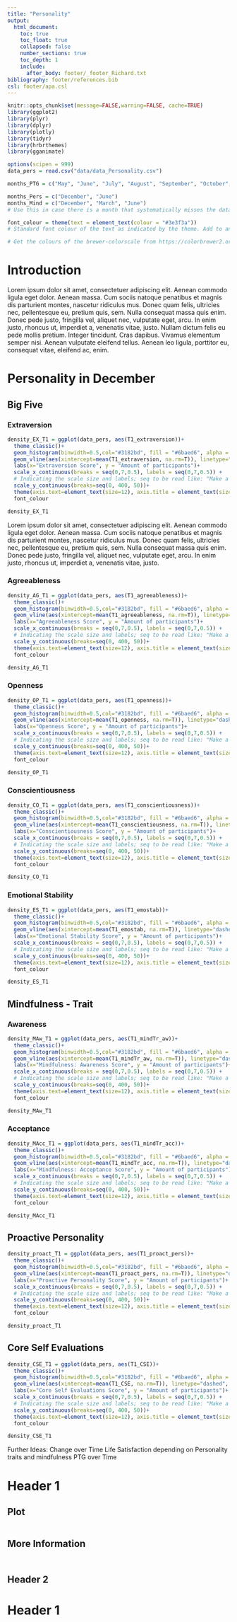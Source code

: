 ```yaml
---
title: "Personality"
output:
  html_document:
    toc: true
    toc_float: true
    collapsed: false
    number_sections: true
    toc_depth: 1
    include:
      after_body: footer/_footer_Richard.txt
bibliography: footer/references.bib
csl: footer/apa.csl
---
```

<style type="text/css">
  a {
    color: #3182bd;
    background-color: transparent;
    text-decoration: none;
  }
</style>


```r
knitr::opts_chunk$set(message=FALSE,warning=FALSE, cache=TRUE)
library(ggplot2)
library(plyr)
library(dplyr)
library(plotly)
library(tidyr)
library(hrbrthemes)
library(gganimate)

options(scipen = 999)
data_pers = read.csv("data/data_Personality.csv")

months_PTG = c("May", "June", "July", "August", "September", "October", "November", "December")

months_Pers = c("December", "June")
months_Mind = c("December", "March", "June")
# Use this in case there is a month that systematically misses the data needed

font_colour = theme(text = element_text(colour = "#3e3f3a")) 
# Standard font colour of the text as indicated by the theme. Add to any gg plot to make all text in it the same colour as the "normal" body-text. MAY OVERRIDE POTENTIAL INTENDED FONTCOLOURS IN INDIVIDUAL PLOTS 

# Get the colours of the brewer-colorscale from https://colorbrewer2.org/#type=sequential&scheme=Blues&n=5

```


# Introduction  
Lorem ipsum dolor sit amet, consectetuer adipiscing elit. Aenean commodo ligula eget dolor. Aenean massa. Cum sociis natoque penatibus et magnis dis parturient montes, nascetur ridiculus mus. Donec quam felis, ultricies nec, pellentesque eu, pretium quis, sem. Nulla consequat massa quis enim. Donec pede justo, fringilla vel, aliquet nec, vulputate eget, arcu. In enim justo, rhoncus ut, imperdiet a, venenatis vitae, justo. Nullam dictum felis eu pede mollis pretium. Integer tincidunt. Cras dapibus. Vivamus elementum semper nisi. Aenean vulputate eleifend tellus. Aenean leo ligula, porttitor eu, consequat vitae, eleifend ac, enim.

# Personality in December 

## Big Five {.tabset .tabset-fade}

### Extraversion {-}

```r

density_EX_T1 = ggplot(data_pers, aes(T1_extraversion))+
  theme_classic()+
  geom_histogram(binwidth=0.5,col="#3182bd", fill = "#6baed6", alpha = .4)+
  geom_vline(aes(xintercept=mean(T1_extraversion, na.rm=T)), linetype="dashed", size= 0.5)+ #Line representing the mean
  labs(x="Extraversion Score", y = "Amount of participants")+
  scale_x_continuous(breaks = seq(0,7,0.5), labels = seq(0,7,0.5)) +
  # Indicating the scale size and labels; seq to be read like: "Make a sequence from 0 to 100, going in steps of 10
  scale_y_continuous(breaks=seq(0, 400, 50))+
  theme(axis.text=element_text(size=12), axis.title = element_text(size = 14)) +
  font_colour

density_EX_T1
```

Lorem ipsum dolor sit amet, consectetuer adipiscing elit. Aenean commodo ligula eget dolor. Aenean massa. Cum sociis natoque penatibus et magnis dis parturient montes, nascetur ridiculus mus. Donec quam felis, ultricies nec, pellentesque eu, pretium quis, sem. Nulla consequat massa quis enim. Donec pede justo, fringilla vel, aliquet nec, vulputate eget, arcu. In enim justo, rhoncus ut, imperdiet a, venenatis vitae, justo.  

### Agreeableness {-}
```r

density_AG_T1 = ggplot(data_pers, aes(T1_agreeableness))+
  theme_classic()+
  geom_histogram(binwidth=0.5,col="#3182bd", fill = "#6baed6", alpha = .4)+
  geom_vline(aes(xintercept=mean(T1_agreeableness, na.rm=T)), linetype="dashed", size= 0.5)+ #Line representing the mean
  labs(x="Agreeableness Score", y = "Amount of participants")+
  scale_x_continuous(breaks = seq(0,7,0.5), labels = seq(0,7,0.5)) +
  # Indicating the scale size and labels; seq to be read like: "Make a sequence from 0 to 100, going in steps of 10
  scale_y_continuous(breaks=seq(0, 400, 50))+
  theme(axis.text=element_text(size=12), axis.title = element_text(size = 14)) +
  font_colour

density_AG_T1
```

### Openness {-}

```r

density_OP_T1 = ggplot(data_pers, aes(T1_openness))+
  theme_classic()+
  geom_histogram(binwidth=0.5,col="#3182bd", fill = "#6baed6", alpha = .4)+
  geom_vline(aes(xintercept=mean(T1_openness, na.rm=T)), linetype="dashed", size= 0.5)+ #Line representing the mean
  labs(x="Openness Score", y = "Amount of participants")+
  scale_x_continuous(breaks = seq(0,7,0.5), labels = seq(0,7,0.5)) +
  # Indicating the scale size and labels; seq to be read like: "Make a sequence from 0 to 100, going in steps of 10
  scale_y_continuous(breaks=seq(0, 400, 50))+
  theme(axis.text=element_text(size=12), axis.title = element_text(size = 14)) +
  font_colour

density_OP_T1
```

### Conscientiousness {-}

```r

density_CO_T1 = ggplot(data_pers, aes(T1_conscientiousness))+
  theme_classic()+
  geom_histogram(binwidth=0.5,col="#3182bd", fill = "#6baed6", alpha = .4)+
  geom_vline(aes(xintercept=mean(T1_conscientiousness, na.rm=T)), linetype="dashed", size= 0.5)+ #Line representing the mean
  labs(x="Conscientiousness Score", y = "Amount of participants")+
  scale_x_continuous(breaks = seq(0,7,0.5), labels = seq(0,7,0.5)) +
  # Indicating the scale size and labels; seq to be read like: "Make a sequence from 0 to 100, going in steps of 10
  scale_y_continuous(breaks=seq(0, 400, 50))+
  theme(axis.text=element_text(size=12), axis.title = element_text(size = 14)) +
  font_colour

density_CO_T1
```

### Emotional Stability {-}

```r

density_ES_T1 = ggplot(data_pers, aes(T1_emostab))+
  theme_classic()+
  geom_histogram(binwidth=0.5,col="#3182bd", fill = "#6baed6", alpha = .4)+
  geom_vline(aes(xintercept=mean(T1_emostab, na.rm=T)), linetype="dashed", size= 0.5)+ #Line representing the mean
  labs(x="Emotional Stability Score", y = "Amount of participants")+
  scale_x_continuous(breaks = seq(0,7,0.5), labels = seq(0,7,0.5)) +
  # Indicating the scale size and labels; seq to be read like: "Make a sequence from 0 to 100, going in steps of 10
  scale_y_continuous(breaks=seq(0, 400, 50))+
  theme(axis.text=element_text(size=12), axis.title = element_text(size = 14)) +
  font_colour

density_ES_T1
```


## Mindfulness - Trait {.tabset .tabset-fade}

### Awareness {-}

```r

density_MAw_T1 = ggplot(data_pers, aes(T1_mindTr_aw))+
  theme_classic()+
  geom_histogram(binwidth=0.5,col="#3182bd", fill = "#6baed6", alpha = .4)+
  geom_vline(aes(xintercept=mean(T1_mindTr_aw, na.rm=T)), linetype="dashed", size= 0.5)+ #Line representing the mean
  labs(x="Mindfulness: Awareness Score", y = "Amount of participants")+
  scale_x_continuous(breaks = seq(0,7,0.5), labels = seq(0,7,0.5)) +
  # Indicating the scale size and labels; seq to be read like: "Make a sequence from 0 to 100, going in steps of 10
  scale_y_continuous(breaks=seq(0, 400, 50))+
  theme(axis.text=element_text(size=12), axis.title = element_text(size = 14)) +
  font_colour

density_MAw_T1
```

### Acceptance {-}

```r

density_MAcc_T1 = ggplot(data_pers, aes(T1_mindTr_acc))+
  theme_classic()+
  geom_histogram(binwidth=0.5,col="#3182bd", fill = "#6baed6", alpha = .4)+
  geom_vline(aes(xintercept=mean(T1_mindTr_acc, na.rm=T)), linetype="dashed", size= 0.5)+ #Line representing the mean
  labs(x="Mindfulness: Acceptance Score", y = "Amount of participants")+
  scale_x_continuous(breaks = seq(0,7,0.5), labels = seq(0,7,0.5)) +
  # Indicating the scale size and labels; seq to be read like: "Make a sequence from 0 to 100, going in steps of 10
  scale_y_continuous(breaks=seq(0, 400, 50))+
  theme(axis.text=element_text(size=12), axis.title = element_text(size = 14)) +
  font_colour

density_MAcc_T1
```

## Proactive Personality
```r

density_proact_T1 = ggplot(data_pers, aes(T1_proact_pers))+
  theme_classic()+
  geom_histogram(binwidth=0.5,col="#3182bd", fill = "#6baed6", alpha = .4)+
  geom_vline(aes(xintercept=mean(T1_proact_pers, na.rm=T)), linetype="dashed", size= 0.5)+ #Line representing the mean
  labs(x="Proactive Personality Score", y = "Amount of participants")+
  scale_x_continuous(breaks = seq(0,7,0.5), labels = seq(0,7,0.5)) +
  # Indicating the scale size and labels; seq to be read like: "Make a sequence from 0 to 100, going in steps of 10
  scale_y_continuous(breaks=seq(0, 400, 50))+
  theme(axis.text=element_text(size=12), axis.title = element_text(size = 14)) +
  font_colour

density_proact_T1
```

## Core Self Evaluations
```r

density_CSE_T1 = ggplot(data_pers, aes(T1_CSE))+
  theme_classic()+
  geom_histogram(binwidth=0.5,col="#3182bd", fill = "#6baed6", alpha = .4)+
  geom_vline(aes(xintercept=mean(T1_CSE, na.rm=T)), linetype="dashed", size= 0.5)+ #Line representing the mean
  labs(x="Core Self Evaluations Score", y = "Amount of participants")+
  scale_x_continuous(breaks = seq(0,7,0.5), labels = seq(0,7,0.5)) +
  # Indicating the scale size and labels; seq to be read like: "Make a sequence from 0 to 100, going in steps of 10
  scale_y_continuous(breaks=seq(0, 400, 50))+
  theme(axis.text=element_text(size=12), axis.title = element_text(size = 14)) +
  font_colour

density_CSE_T1
```


Further Ideas: 
Change over Time
Life Satisfaction depending on Personality traits and mindfulness
PTG over Time

# Header 1 {.tabset .tabset-fade}

## Plot {-}

```r


```

## More Information {-} 

```r


```

# {.unnumbered .toc-ignore}

## Header 2

# Header 1
